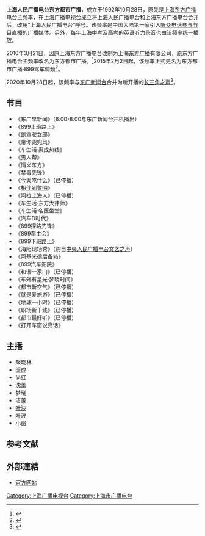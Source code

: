 {{广播电台
| 電臺名稱        = 东方都市广播
| 電臺圖片檔案     = FM899 Logo.png
| 電臺圖片尺寸     = 
| 電臺圖片名稱     = 
| 所屬國家        = {{CHNML}}
| 總部所在        = {{CHN}}[[上海市|上海市]]
| 播放地區        = [[上海市|上海市]]及周边地区
| 開播日期      = 1992年10月28日
| 停播日期 = 2020年10月28日
| 被取代名称 =[[上海人民广播电台长三角之声|上海人民广播电台长三角之声]]
| 类型        = 综合
| 主要语言        = [[普通话|普通话]]、[[上海话|上海话]]
| 電台口號       = 你的车也爱它
| 擁有者          = [[上海东方广播有限公司|上海东方广播有限公司]]（[[上海广播电视台|上海广播电视台]]下属机构）
| 電臺官方網站    = http://www.899fm.cn/
| 無線廣播收聽地區01= 上海市及周边地区
| 無線廣播頻道數01= AM792、FM89.9
| 數位電視供應商01= 上海[[东方有线|东方有线]]
| 數位電視頻道數01= 东方都市广播
}}
'''上海人民广播电台东方都市广播'''，成立于1992年10月28日，原先是[[上海东方广播电台|上海东方广播电台]]主频率，在[[上海广播电视台|上海广播电视台]]成立将[[上海人民广播电台|上海人民广播电台]]和上海东方广播电台合并后，改用“上海人民广播电台”呼号。该频率是中国大陆第一家引入[[Phone-in|听众电话参与节目直播]]的广播媒体。另外，每年上海[[中考|中考]]及[[高考|高考]]的[[英语|英语]]听力录音也由该频率统一播放。

2010年3月21日，因原上海东方广播电台改制为上海[[东方广播|东方广播]]有限公司，原东方广播电台主频率改名为东方都市广播。<ref>{{Cite web |url=http://www.899fm.cn/about/2012-07-09/17.html |title=东方都市广播简介 |access-date=2014-06-07 |archive-url=https://web.archive.org/web/20140401000417/http://www.899fm.cn/about/2012-07-09/17.html |archive-date=2014-04-01 |dead-url=yes }}</ref>2015年2月2日起，该频率正式更名为东方都市广播·899驾车调频<ref>{{Cite web |url=http://sh.people.com.cn/n/2015/0125/c138656-23675827.html |title=上海:东方都市广播.899驾车调频璀璨新生 |accessdate=2015-02-01 |archive-date=2016-03-04 |archive-url=https://web.archive.org/web/20160304054320/http://sh.people.com.cn/n/2015/0125/c138656-23675827.html |dead-url=no }}</ref>。

2020年10月28日起，该频率与[[东广新闻台|东广新闻台]]合并为新开播的[[上海人民广播电台长三角之声|长三角之声]]<ref>{{cite news |title=上海人民广播电台长三角之声28日开播 长三角之声：打造全国和全球财经资讯信息港 |url=https://www.yicai.com/news/100812833.html |accessdate=2020-10-27 |work=第一财经 |date=2020-10-26 |archive-date=2020-11-03 |archive-url=https://web.archive.org/web/20201103172631/https://www.yicai.com/news/100812833.html |dead-url=no }}</ref>。

==节目==
*《东广早新闻》（6:00-8:00与东广新闻台并机播出）
*《899上班路上》
*《副驾驶女郎》
*《带你兜兜风》
*《车生活·渠成热线》
*《男人帮》
*《情义东方》
*《禁毒先锋》
*《今天吃什么》（已停播）
*《[[相伴到黎明|相伴到黎明]]》
*《阿拉上海人》（已停播）
*《车生活·东方大律师》
*《车生活·名医坐堂》
*《汽车D时代》
*《899探路先锋》
*《899车主会》
*《899下班路上》
*《海阳现场秀》（购自[[中央人民广播电台文艺之声|中央人民广播电台文艺之声]]）
*《阿基米德后备箱》
*《899汽车影院》
*《和谐一家门》（已停播）
*《车外有星光·梦晓时间》
*《都市新空气》（已停播）
*《就是爱旅游》（已停播）
*《地球一小时》（已停播）
*《职场新干线》（已停播）
*《都市最好听》（已停播）
*《打开车窗说亮话》

==主播==
*聚晓林
*[[渠成|渠成]]
*尚红
*沈蕾
*梦晓
*洁蕙
*[[叶沙|叶沙]]
*叶波
*小窗

==参考文献==
{{Reflist}}

==外部連結==
*[https://web.archive.org/web/20130425104715/http://www.899fm.cn/ 官方网站]

{{上海廣播電視台}}

[[Category:上海广播电视台|Category:上海广播电视台]]
[[Category:上海市广播电台|Category:上海市广播电台]]